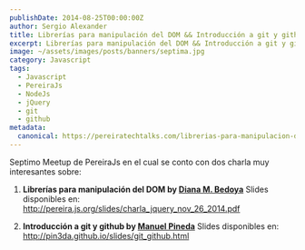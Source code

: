 ```yaml
---
publishDate: 2014-08-25T00:00:00Z
author: Sergio Alexander
title: Librerías para manipulación del DOM && Introducción a git y github
excerpt: Librerías para manipulación del DOM && Introducción a git y github.
image: ~/assets/images/posts/banners/septima.jpg
category: Javascript
tags:
  - Javascript
  - PereiraJs
  - NodeJs
  - jQuery
  - git
  - github
metadata:
  canonical: https://pereiratechtalks.com/librerias-para-manipulacion-del-dom-introduccion-a-git-y-github/
---
```


Septimo Meetup de PereiraJs en el cual se conto con dos charla muy interesantes sobre:

1. **Librerías para manipulación del DOM by [Diana M. Bedoya](https://twitter.com/dimabera)**
Slides disponibles en: http://pereira.js.org/slides/charla_jquery_nov_26_2014.pdf

1. **Introducción a git y github by [Manuel Pineda](https://twitter.com/pin3da_)**
Slides disponibles en: http://pin3da.github.io/slides/git_github.html